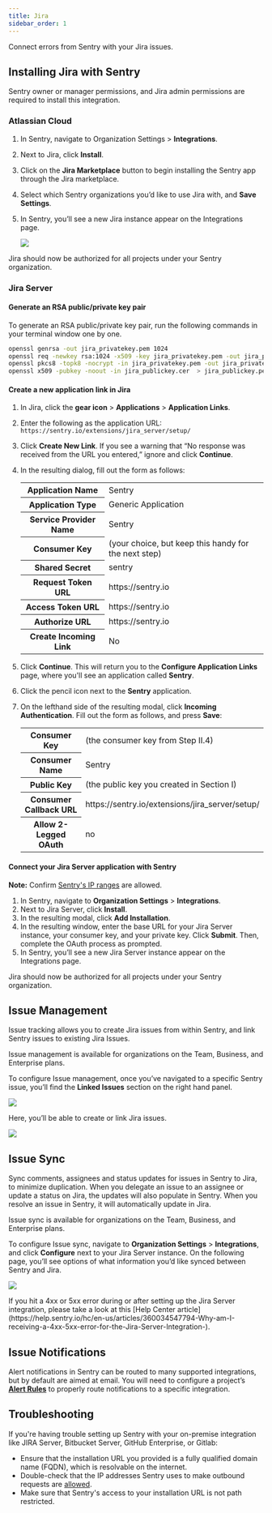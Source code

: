 ```yaml
---
title: Jira
sidebar_order: 1
---
```


Connect errors from Sentry with your Jira issues.

## Installing Jira with Sentry

<Alert title="Note" level="info">
Sentry owner or manager permissions, and Jira admin permissions are required to install this integration.
</Alert>

### Atlassian Cloud

1. In Sentry, navigate to Organization Settings > **Integrations**.
2. Next to Jira, click **Install**.
3. Click on the **Jira Marketplace** button to begin installing the Sentry app through the Jira marketplace.
4. Select which Sentry organizations you’d like to use Jira with, and **Save Settings**.
5. In Sentry, you’ll see a new Jira instance appear on the Integrations page.

    ![](jira-install.png)

Jira should now be authorized for all projects under your Sentry organization.

### Jira Server

#### Generate an RSA public/private key pair

To generate an RSA public/private key pair, run the following commands in your terminal window one by one.

```bash
openssl genrsa -out jira_privatekey.pem 1024
openssl req -newkey rsa:1024 -x509 -key jira_privatekey.pem -out jira_publickey.cer -days 365
openssl pkcs8 -topk8 -nocrypt -in jira_privatekey.pem -out jira_privatekey.pcks8
openssl x509 -pubkey -noout -in jira_publickey.cer  > jira_publickey.pem
```

#### Create a new application link in Jira

1. In Jira, click the **gear icon** > **Applications** > **Application Links**.
1. Enter the following as the application URL:
`https://sentry.io/extensions/jira_server/setup/`
1. Click **Create New Link**. If you see a warning that “No response was received from the URL you entered,” ignore and click **Continue**.
1. In the resulting dialog, fill out the form as follows:

    <table>
    <tr><th>Application Name                </th><td>Sentry       </td></tr>
    <tr><th>Application Type                  </th><td>Generic Application</td></tr>
    <tr><th>Service Provider Name</th><td>Sentry</td></tr>
    <tr><th>Consumer Key                      </th><td>(your choice, but keep this handy for the next step)</td></tr>
    <tr><th>Shared Secret                    </th><td>sentry</td></tr>
    <tr><th>Request Token URL                 </th><td>https://sentry.io</td></tr>
    <tr><th>Access Token URL</th><td>https://sentry.io   </td></tr>
    <tr><th>Authorize URL          </th><td>https://sentry.io   </td></tr>
    <tr><th>Create Incoming Link              </th><td>No   </td></tr>
    </table>

1. Click **Continue**. This will return you to the **Configure Application Links** page, where you'll see an application called **Sentry**.
1. Click the pencil icon next to the **Sentry** application.
1. On the lefthand side of the resulting modal, click **Incoming Authentication**. Fill out the form as follows, and press **Save**:

    <table>
    <tr><th>Consumer Key                </th><td>(the consumer key from Step II.4)       </td></tr>
    <tr><th>Consumer Name                  </th><td>Sentry</td></tr>
    <tr><th>Public Key</th><td>(the public key you created in Section I)</td></tr>
    <tr><th>Consumer Callback URL                      </th><td>https://sentry.io/extensions/jira_server/setup/</td></tr>
    <tr><th>Allow 2-Legged OAuth                    </th><td>no</td></tr>
    </table>

#### Connect your Jira Server application with Sentry

**Note:** Confirm [Sentry's IP ranges](/meta/ip-ranges/) are allowed.

1. In Sentry, navigate to **Organization Settings** > **Integrations**.
2. Next to Jira Server, click **Install**.
3. In the resulting modal, click **Add Installation**.
4. In the resulting window, enter the base URL for your Jira Server instance, your consumer key, and your private key. Click **Submit**. Then, complete the OAuth process as prompted.
5. In Sentry, you’ll see a new Jira Server instance appear on the Integrations page.

Jira should now be authorized for all projects under your Sentry organization.

## Issue Management

Issue tracking allows you to create Jira issues from within Sentry, and link Sentry issues to existing Jira Issues.

<Alert title="Note" level="info">
Issue management is available for organizations on the Team, Business, and Enterprise plans.
</Alert>

To configure Issue management, once you’ve navigated to a specific Sentry issue, you’ll find the **Linked Issues** section on the right hand panel.

![](jira-link-issue.png)

Here, you’ll be able to create or link Jira issues.

![](jira-create-issue.png)

## Issue Sync

Sync comments, assignees and status updates for issues in Sentry to Jira, to minimize duplication. When you delegate an issue to an assignee or update a status on Jira, the updates will also populate in Sentry. When you resolve an issue in Sentry, it will automatically update in Jira.

<Alert title="Note" level="info">
Issue sync is available for organizations on the Team, Business, and Enterprise plans.
</Alert>

To configure Issue sync, navigate to **Organization Settings** > **Integrations**, and click **Configure** next to your Jira Server instance. On the following page, you’ll see options of what information you’d like synced between Sentry and Jira.

![](jira-sync.png)

<Alert title="Note" level="info">
If you hit a 4xx or 5xx error during or after setting up the Jira Server integration, please take a look at this [Help Center article](https://help.sentry.io/hc/en-us/articles/360034547794-Why-am-I-receiving-a-4xx-5xx-error-for-the-Jira-Server-Integration-).
</Alert>

## Issue Notifications

Alert notifications in Sentry can be routed to many supported integrations, but by default are aimed at email. You will need to configure a project’s [**Alert Rules**](/workflow/alerts-notifications/alerts/) to properly route notifications to a specific integration.

## Troubleshooting

If you're having trouble setting up Sentry with your on-premise integration like JIRA Server, Bitbucket Server, GitHub Enterprise, or Gitlab:
- Ensure that the installation URL you provided is a fully qualified domain name (FQDN), which is resolvable on the internet.
- Double-check that the IP addresses Sentry uses to make outbound requests are [allowed](/meta/ip-ranges/).
- Make sure that Sentry's access to your installation URL is not path restricted.
